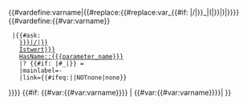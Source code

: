 <includeonly><!--
Create variable name
-->{{#vardefine:varname|{{#replace:{{#replace:var_{{FULLPAGENAME}}{{#if: {{{process_step_name|}}}|/{{{process_step_name}}}|}}_{{{parameter_name}}}|(|}}|)|}}}}<!--
Query for Parameter
-->{{#vardefine:{{#var:varname}}
  |{{#ask: 
    [[-Has subobject::{{FULLPAGENAME}}{{#if: {{{process_step_name|}}}|/{{{process_step_name}}}|}}]] 
    [[HasParameterType::{{{type|Istwert}}}]]
    [[HasName::{{{parameter_name}}}]] 
    |?{{{parameter_property}}} {{#if: {{{parameter_unit|}}}|#_{{{parameter_unit}}}|}} = 
    |mainlabel=- 
    |link={{#ifeq:{{{link|}}}|{{OslTemplate:Helper/Strings/Yes}}|NOTnone|none}}
}}}}<!--
Embedd result if present
-->{{#if: {{#var:{{#var:varname}}}} | {{{exists_intro_msg}}} {{#var:{{#var:varname}}}}{{{exists_outro_msg}}}| {{{exists_not_msg}}}}}</includeonly>